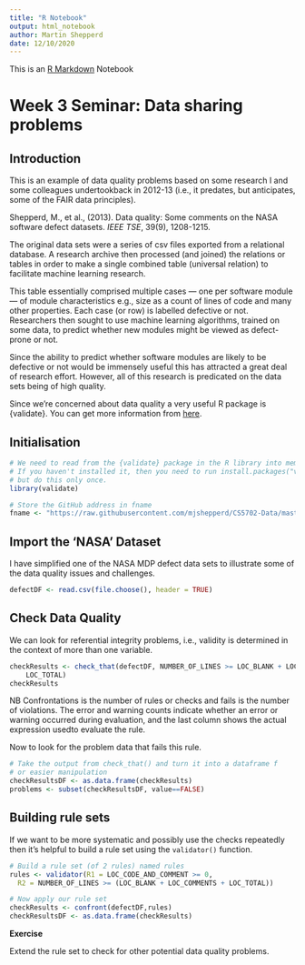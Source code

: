 ```yaml
---
title: "R Notebook"
output: html_notebook
author: Martin Shepperd
date: 12/10/2020
---
```


This is an [R Markdown](http://rmarkdown.rstudio.com) Notebook

# Week 3 Seminar: Data sharing problems

## Introduction

This is an example of data quality problems based on some research I and some colleagues undertookback in 2012-13 (i.e., it predates, but anticipates, some of the FAIR data principles).

Shepperd, M., et al., (2013). Data quality: Some comments on the NASA software defect datasets. *IEEE TSE*, 39(9), 1208-1215.  

The original data sets were a series of csv files exported from a relational database.  A research archive then processed (and joined) the relations or tables in order to make a single combined table (universal relation) to facilitate machine learning research.  

This table essentially comprised multiple cases --- one per software module --- of module characteristics e.g., size as a count of lines of code and many other properties.  Each case (or row) is labelled defective or not.  Researchers then sought to use machine learning algorithms, trained on some data, to predict whether new modules might be viewed as defect-prone or not. 

Since the ability to predict whether software modules are likely to be defective or not would be immensely useful this has attracted a great deal of research effort.  However, all of this research is predicated on the data sets being of high quality.

Since we're concerned about data quality a very useful R package is {validate}.  You can get more information from [here](https://arxiv.org/pdf/1912.09759.pdf){target="_blank"}.

## Initialisation

```r
# We need to read from the {validate} package in the R library into memory
# If you haven't installed it, then you need to run install.packages("validate") 
# but do this only once.
library(validate)

# Store the GitHub address in fname
fname <- "https://raw.githubusercontent.com/mjshepperd/CS5702-Data/master/CS5702_W3_NASAexample.csv"
```


## Import the 'NASA' Dataset

I have simplified one of the NASA MDP defect data sets to illustrate some of the data quality issues and challenges.

```r
defectDF <- read.csv(file.choose(), header = TRUE)
```


## Check Data Quality

We can look for referential integrity problems, i.e., validity is determined in the context of more than one variable.

```r
checkResults <- check_that(defectDF, NUMBER_OF_LINES >= LOC_BLANK + LOC_COMMENTS + 
    LOC_TOTAL)
checkResults

```

NB Confrontations is the number of rules or checks and fails is the number of violations.  The error and warning counts indicate whether an error or warning occurred during evaluation, and the last column shows the actual expression usedto evaluate the rule.

Now to look for the problem data that fails this rule.

```r
# Take the output from check_that() and turn it into a dataframe f
# or easier manipulation
checkResultsDF <- as.data.frame(checkResults)
problems <- subset(checkResultsDF, value==FALSE)
```

## Building rule sets 

If we want to be more systematic and possibly use the checks repeatedly then it's helpful to build a rule set using the `validator()` function.

```r
# Build a rule set (of 2 rules) named rules
rules <- validator(R1 = LOC_CODE_AND_COMMENT >= 0,
  R2 = NUMBER_OF_LINES >= (LOC_BLANK + LOC_COMMENTS + LOC_TOTAL))

# Now apply our rule set
checkResults <- confront(defectDF,rules)
checkResultsDF <- as.data.frame(checkResults)
```

**Exercise**

Extend the rule set to check for other potential data quality problems.  

